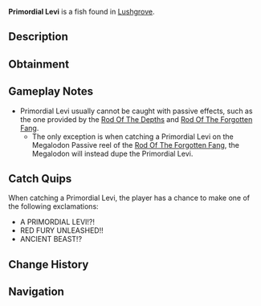 {{FishInfobox
|image          = Primordial Levi.png
|rarity         = Secret
|sea            = Second Sea
|location       = [[Lushgrove]]
|sublocation    = 
|sources        = Fishing Rod
|nopassive      = 1
|radar_location = 
|prog_speed     = -85
|xp             = 6000
|weather        = Windy
|time           = Night
|season         = Autumn
|bait           = Luminous Larva
|base_weight    = 1200
|base_value     = 12000
|weight_range   = 750
|base_chance    = 1
|base_resil     = 3
}}
'''Primordial Levi''' is a {{Rarity|Secret}} fish found in [[Lushgrove]].

== Description ==
{{Description|A near-black fish with bright red accents, its menacing form a relic of a primal age.|Bestiary Entry}}

== Obtainment ==
{{Description|It stirs when the winds howl through the faded light.|Bestiary Hint}}
{{Fish Availability|
Lushgrove
|top_rods      = 
Great Rod of Oscar\1061.56\6195.57;
Astralhook Rod\968.87\6346.78;
Fang of the Eclipse\841.84\6513.7;
Azure Of Lagoon\806.22\6068.33;
Free Spirit Rod\800.9\5537.41;
Resourceful Rod\508.73\3844.29;
Wildflower Rod\604.18\5632.66;
Event Horizon Rod\244.66\2612.24;
Astral Rod\244.66\2612.24;
Magma Rod\272.24\2951.08;
Blazebringer Rod\616.06\4680.17;
Verdant Shear Rod\560.02\4374.13;
Challenger's Rod\461.39\3749.33;
Seraphic Rod\453.45\3541.74;
Ethereal Prism Rod\428.58\3212.78;
Trident Rod\425.54\3323.75;
No-Life Rod\394.97\3226.26;
Rod Of The Forgotten Fang\372.49\2923.32;
Rod Of The Exalted One\343.09\2630.21;
Depthseeker Rod\330.15\2800.8;
Rod Of The Depths\316.18\2517.95;
Avalanche Rod\299.14\2543.45;
Volcanic Rod\294.38\2443.03;
Steady Rod\281.8\2490.89;
Zeus Rod\281.07\2332.62
|recommended   = Astralhook Rod
}}

== Gameplay Notes ==
* Primordial Levi usually cannot be caught with passive effects, such as the one provided by the [[Rod Of The Depths]] and [[Rod Of The Forgotten Fang]].
** The only exception is when catching a Primordial Levi on the Megalodon Passive reel of the [[Rod Of The Forgotten Fang]], the Megalodon will instead dupe the Primordial Levi.

== Catch Quips ==
When catching a Primordial Levi, the player has a chance to make one of the following exclamations:
* A PRIMORDIAL LEVI!?!
* RED FURY UNLEASHED!!
* ANCIENT BEAST!?

== Change History ==
{{Change History|{{subst:Current Version}}}}

== Navigation ==
{{Fish Navbox|Lushgrove}}